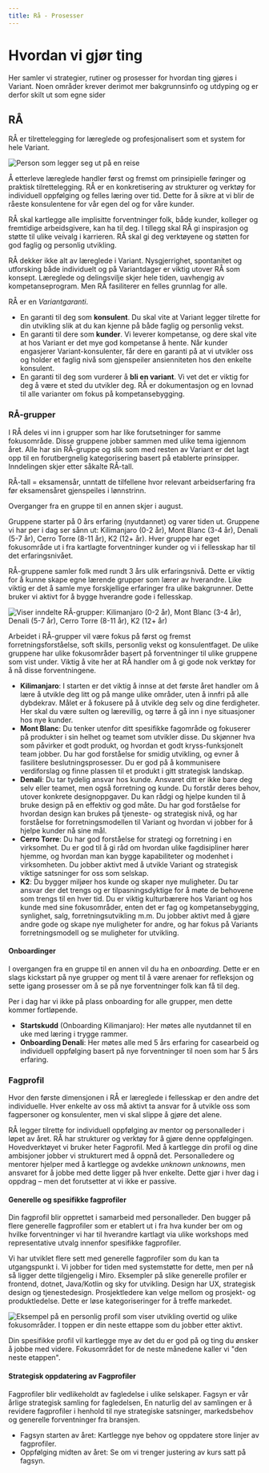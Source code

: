 ```yaml
---
title: Rå - Prosesser
---
```



# Hvordan vi gjør ting

Her samler vi strategier, rutiner og prosesser for hvordan ting gjøres i Variant. Noen områder krever derimot mer bakgrunnsinfo og utdyping og er derfor skilt ut som egne sider

<ProcessMenu />

## RÅ

RÅ er tilrettelegging for læreglede og profesjonalisert som et system for hele Variant.

<img
  src="./assets/raa/plakat.jpg"
  alt="Person som legger seg ut på en reise"
  className="coverImage"
/>

Å etterleve læreglede handler først og fremst om prinsipielle føringer og praktisk tilrettelegging.
RÅ er en konkretisering av strukturer og verktøy for individuell oppfølging og felles læring over tid. Dette for å sikre
at vi blir de råeste konsulentene for vår egen del og for våre kunder.

RÅ skal kartlegge alle implisitte forventninger folk, både kunder, kolleger og fremtidige arbeidsgivere, kan ha til deg.
I tillegg skal RÅ gi inspirasjon og støtte til ulike veivalg i karrieren. RÅ skal gi deg verktøyene og støtten for god
faglig og personlig utvikling.

RÅ dekker ikke alt av læreglede i Variant. Nysgjerrighet, spontanitet og utforsking både individuelt og på Variantdager
er viktig utover RÅ som konsept. Læreglede og delingsvilje skjer hele tiden, uavhengig av kompetanseprogram. Men
RÅ fasiliterer en felles grunnlag for alle.

RÅ er en _Variantgaranti_.

- En garanti til deg som **konsulent**. Du skal vite at Variant legger tilrette for din utvikling slik at
  du kan kjenne på både faglig og personlig vekst.
- En garanti til dere som **kunder**. Vi leverer kompetanse, og dere skal vite at hos Variant
  er det mye god kompetanse å hente. Når kunder engasjerer Variant-konsulenter, får dere en garanti på at vi 
  utvikler oss og holder et faglig nivå som gjenspeiler ansienniteten hos den enkelte konsulent.
- En garanti til deg som vurderer å **bli en variant**. Vi vet det er viktig for deg å være et
  sted du utvikler deg. RÅ er dokumentasjon og en lovnad til alle varianter om fokus på kompetansebygging.

### RÅ-grupper

I RÅ deles vi inn i grupper som har like forutsetninger for samme fokusområde. Disse gruppene jobber
sammen med ulike tema igjennom året. Alle har sin RÅ-gruppe og slik som med resten av Variant er det
lagt opp til en forutbergnelig kategorisering basert på etablerte prinsipper. Inndelingen
skjer etter såkalte RÅ-tall.

<div className="backgroundHighlight">

RÅ-tall = eksamensår, unntatt de tilfellene hvor relevant arbeidserfaring fra
før eksamensåret gjenspeiles i lønnstrinn.

Overganger fra en gruppe til en annen skjer i august.

</div>

Gruppene starter på 0 års erfaring (nyutdannet) og varer tiden ut. Gruppene vi har per i dag ser
sånn ut: Kilimanjaro (0-2 år), Mont Blanc (3-4 år), Denali (5-7 år), Cerro Torre (8-11 år), K2 (12+ år).
Hver gruppe har eget fokusområde ut i fra kartlagte forventninger kunder og vi i fellesskap har til det
erfaringsnivået.

RÅ-gruppene samler folk med rundt 3 års ulik erfaringsnivå. Dette er viktig for å kunne skape egne lærende
grupper som lærer av hverandre. Like viktig er det å samle mye forskjellige erfaringer fra ulike
bakgrunner. Dette bruker vi aktivt for å bygge hverandre gode i fellesskap.

<img
  src="./assets/raa/grupper.jpg"
  alt="Viser inndelte RÅ-grupper: Kilimanjaro (0-2 år), Mont Blanc (3-4 år), Denali (5-7 år), Cerro Torre (8-11 år), K2 (12+ år)"
  className="coverImage"
/>

Arbeidet i RÅ-grupper vil være fokus på først og fremst forretningsforståelse, soft skills, personlig vekst og konsulentfaget.
De ulike gruppene har ulike fokusområder basert på forventninger til ulike gruppene som vist under. Viktig å vite her at
RÅ handler om å gi gode nok verktøy for å nå disse forventningene.

- **Kilimanjaro**: I starten er det viktig å innse at det første året handler om å lære å
  utvikle deg litt og på mange ulike områder, uten å innfri på alle dybdekrav. Målet er å fokusere
  på å utvikle deg selv og dine ferdigheter. Her skal du være sulten og lærevillig, og tørre å gå inn i nye situasjoner hos nye 
  kunder.
- **Mont Blanc**: Du tenker utenfor ditt spesifikke fagområde og fokuserer på produkter i sin helhet og teamet som utvikler disse.
  Du skjønner hva som påvirker et godt produkt, og hvordan et godt kryss-funksjonelt team jobber. Du har god forståelse for
  smidig utvikling, og evner å fasilitere beslutningsprosesser. Du er god på å kommunisere verdiforslag og finne plassen til et
  produkt i gitt strategisk landskap.
- **Denali**: Du tar tydelig ansvar hos kunde. Ansvaret ditt er ikke bare deg selv eller teamet, men også forretning og kunde.
  Du forstår deres behov, utover konkrete designoppgaver. Du kan rådgi og hjelpe kunden til å bruke design på en effektiv og god
  måte. Du har god forståelse for hvordan design kan brukes på tjeneste- og strategisk nivå, og har forståelse for forretningsmodellen
  til Variant og hvordan vi jobber for å hjelpe kunder nå sine mål.
- **Cerro Torre**: Du har god forståelse for strategi og forretning i en virksomhet. Du er god til å gi råd om hvordan ulike fagdisipliner
  hører hjemme, og hvordan man kan bygge kapabiliteter og modenhet i virksomheten. Du jobber aktivt med å utvikle Variant og
  strategisk viktige satsninger for oss som selskap.
- **K2**: Du bygger miljøer hos kunde og skaper nye muligheter. Du tar ansvar der det trengs og er tilpasningsdyktige for
  å møte de behovene som trengs til en hver tid. Du er viktig kulturbærere hos Variant og hos kunde med sine fokusområder, enten
  det er fag og kompetansebygging, synlighet, salg, forretningsutvikling m.m. Du jobber aktivt med å gjøre andre gode og
  skape nye muligheter for andre, og har fokus på Variants forretningsmodell og se muligheter for utvikling.

#### Onboardinger

I overgangen fra en gruppe til en annen vil du ha en _onboarding_. Dette er en slags kickstart på nye grupper og ment til
å være arenaer for refleksjon og sette igang prosesser om å se på nye forventninger folk kan få til deg.

Per i dag har vi ikke på plass onboarding for alle grupper, men dette kommer fortløpende.

- **Startskudd** (Onboarding Kilimanjaro): Her møtes alle nyutdannet til en uke med læring i trygge rammer.
- **Onboarding Denali**: Her møtes alle med 5 års erfaring for casearbeid og individuell oppfølging basert på nye forventninger til noen som har 5 års erfaring.

### Fagprofil

Hvor den første dimensjonen i RÅ er læreglede i fellesskap er den andre det individuelle. Hver enkelte av oss
må aktivt ta ansvar for å utvikle oss som fagpersoner og konsulenter, men vi skal slippe å gjøre det alene.

RÅ legger tilrette for individuell oppfølging av mentor og personalleder i løpet av året. RÅ har strukturer og verktøy for å gjøre
denne oppfølgingen. Hovedverktøyet vi bruker heter Fagprofil. Med å kartlegge din profil og dine ambisjoner jobber vi
strukturert med å oppnå det. Personalledere og mentorer hjelper med å kartlegge og avdekke _unknown unknowns_, men ansvaret
for å jobbe med dette ligger på hver enkelte. Dette gjør i hver dag i oppdrag – men det forutsetter at vi ikke er passive.

#### Generelle og spesifikke fagprofiler

Din fagprofil blir opprettet i samarbeid med personalleder. Den bugger på flere generelle fagprofiler som er etablert
ut i fra hva kunder ber om og hvilke forventninger vi har til hverandre kartlagt via ulike workshops med representative utvalg
innenfor spesifikke fagprofiler.

Vi har utviklet flere sett med generelle fagprofiler som du kan ta utgangspunkt i. Vi jobber for tiden med systemstøtte for dette,
men per nå så ligger dette tilgjengelig i Miro. Eksempler på slike generelle profiler er frontend, dotnet, Java/Kotlin og sky for
utvikling. Design har UX, strategisk design og tjenestedesign. Prosjektledere kan velge mellom og prosjekt- og produktledelse. 
Dette er løse kategoriseringer for å treffe markedet.

<img
  src="./assets/raa/illustration.jpg"
  alt="Eksempel på en personlig profil som viser utvikling overtid og ulike fokusområder. I toppen er din neste ettappe som du jobber etter aktivt."
  className="coverImage"
/>

Din spesifikke profil vil kartlegge mye av det du er god på og ting du ønsker å jobbe med videre. Fokusområdet for de neste månedene
kaller vi "den neste etappen".

#### Strategisk oppdatering av Fagprofiler

Fagprofiler blir vedlikeholdt av fagledelse i ulike selskaper. Fagsyn er vår årlige strategisk samling for fagledelsen,
En naturlig del av samlingen er å revidere fagprofiler i henhold til nye strategiske satsninger, markedsbehov og
generelle forventninger fra bransjen.

- Fagsyn starten av året: Kartlegge nye behov og oppdatere store linjer av fagprofiler.
- Oppfølging midten av året: Se om vi trenger justering av kurs satt på fagsyn.
